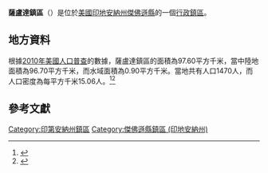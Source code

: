 {{noteTA
|G1=USState
|G2=地名
|G3=Unit
}}
{{Infobox settlement
|official_name            = 薩盧達鎮區
|native_name = Saluda Township
|settlement_type          = [[行政鎮區|行政鎮區]]
|image_skyline            = 
|imagesize                = 
|image_map                = Map highlighting Saluda Township, Jefferson County, Indiana.svg
|mapsize                  = 250px
|pushpin_map  =USA Indiana
|pushpin_label = 薩盧達鎮區
|pushpin_label_position   = top
|pushpin_map_caption      = 薩盧達鎮區在印地安納州的位置
|subdivision_type         = [[世界政區索引|國家]]
|subdivision_type1        = [[美国州份|州份]]
|subdivision_type2        = [[印地安納州行政区划|縣]]
|subdivision_name         = [[美国|美国]]
|subdivision_name1        = [[印地安納州|印地安納州]]
|subdivision_name2        = [[傑佛遜縣_(印地安納州)|傑佛遜縣]]
|elevation_ft             = 774
|elevation_m              = 236
|timezone                 = [[北美东部時區|北美东部時區]]
|area_total_km2           = 97.60
|area_land_km2            = 96.70
|area_water_km2           = 0.90
|area_total_sq_mi         = 
|area_land_sq_mi          = 
|area_water_sq_mi         = 
|population_as_of         = [[2010年美國人口普查|2010]]
|population_footnotes     = 
|population_total         = 1470
|population_density_km2   = auto
|population_density_sq_mi = auto
|utc_offset               = -5
|coordinates              = {{coord|38|37|37|N|85|30|09|W|type:city_region:US-AL_source:GNS-enwiki|display=inline,title}}
| coor_pinpoint           = 
| coordinates_footnotes   = 
|timezone_DST             = EDT
|utc_offset_DST           = -4
|postal_code_type         = [[美國郵區編號|郵區編號]]
|postal_code              = 
|area_code                = {{link-en|电话区号812|Area code 812|812}}
|blank_name = [[地名信息系统|GNIS ID]]
|blank_info = 453830
}}
'''薩盧達鎮區'''（{{lang-en|Saluda Township}}）是位於[[美國|美國]][[印地安納州|印地安納州]][[傑佛遜縣_(印地安納州)|傑佛遜縣]]的一個[[行政鎮區|行政鎮區]]。

== 地方資料 ==
根據[[2010年美國人口普查|2010年美國人口普查]]的數據，薩盧達鎮區的面積為97.60平方千米，當中陸地面積為96.70平方千米，而水域面積為0.90平方千米。當地共有人口1470人，而人口密度為每平方千米15.06人。<ref name="GR8">{{cite web|url=http://factfinder2.census.gov|publisher=[[美国人口调查局|美国人口调查局]]|accessdate=2011-05-14|title=American FactFinder|archive-date=2013-09-11|archive-url=https://web.archive.org/web/20130911234518/http://factfinder2.census.gov/|dead-url=no}}</ref><ref>{{cite web|url=https://www.citypopulation.de/en/usa/illinois/admin/|title=USA: Illinois (Counties and Townships) - City Population|accessdate=2020-07-27|archive-date=2020-04-22|archive-url=https://web.archive.org/web/20200422090607/https://www.citypopulation.de/en/usa/illinois/admin/|dead-url=no}}</ref>

== 參考文獻 ==
{{reflist}}

{{傑佛遜縣 (印地安納州)}}

{{DEFAULTSORT:Saluda Township}}
[[Category:印第安納州鎮區|Category:印第安納州鎮區]]
[[Category:傑佛遜縣鎮區_(印地安納州)|Category:傑佛遜縣鎮區 (印地安納州)]]

{{Indiana-geo-stub}}